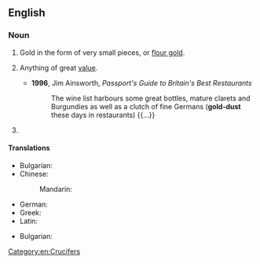 {{also|gold-dust}}

==English==

===Noun===
{{en-noun|-}}

# Gold in the form of very small pieces, or [[flour gold]].
# {{lb|en|figuratively}} Anything of great [[value]].
#* '''1996''', Jim Ainsworth, ''Passport's Guide to Britain's Best Restaurants''
#*: The wine list harbours some great bottles, mature clarets and Burgundies as well as a clutch of fine Germans ('''gold-dust''' these days in restaurants) {{...}}
# {{taxlink|Aurinia saxatilis|species|noshow=1|ver=160928}}

====Translations====
{{trans-top|Gold in the form of very small pieces}}
* Bulgarian: {{t|bg|златен пясък|m}}
* Chinese:
*: Mandarin: {{t+|cmn|砂金|tr=shājīn}}
{{trans-mid}}
* German: {{t+|de|Goldstaub|m}}
* Greek: {{t+|el|χρυσόσκονη|f}}
* Latin: {{t|la|balux|f}}
{{trans-bottom}}

{{trans-top|Aurinia saxatilis}}
* Bulgarian: {{t|bg|игловръх|m}}
{{trans-mid}}
{{trans-bottom}}
[[Category:en:Crucifers]]